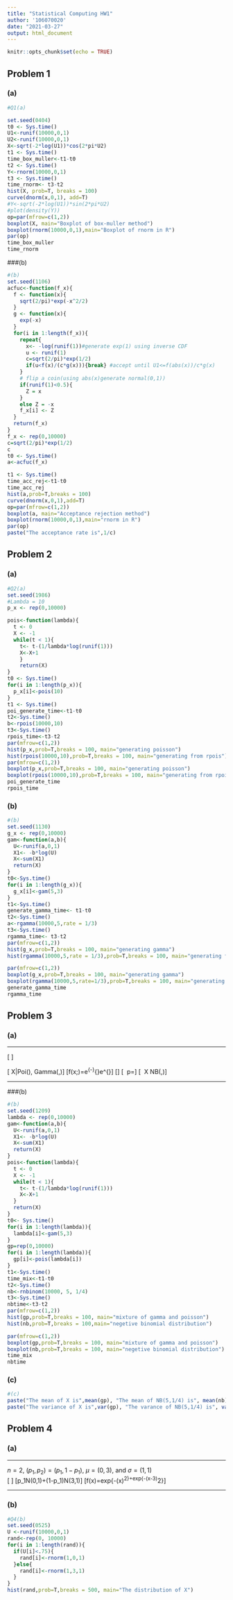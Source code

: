 ---
title: "Statistical Computing HW1"
author: '106070020'
date: "2021-03-27"
output: html_document
---

```{r setup, include=FALSE}
knitr::opts_chunk$set(echo = TRUE)
```


## Problem 1

### (a)
```{r}
#Q1(a)

set.seed(0404)
t0 <- Sys.time()
U1<-runif(10000,0,1)
U2<-runif(10000,0,1)
X<-sqrt(-2*log(U1))*cos(2*pi*U2) 
t1 <- Sys.time()
time_box_muller<-t1-t0
t2 <- Sys.time()
Y<-rnorm(10000,0,1)
t3 <- Sys.time()
time_rnorm<- t3-t2
hist(X, prob=T, breaks = 100)
curve(dnorm(x,0,1), add=T)
#Y<-sqrt(-2*log(U1))*sin(2*pi*U2) 
#plot(density(Y))
op=par(mfrow=c(1,2))
boxplot(X, main="Boxplot of box-muller method")
boxplot(rnorm(10000,0,1),main="Boxplot of rnorm in R")
par(op)
time_box_muller
time_rnorm
```

###(b)
```{r}
#(b)
set.seed(1106)
acfuc<-function(f_x){
  f <- function(x){
    sqrt(2/pi)*exp(-x^2/2)
  }
  g <- function(x){
    exp(-x)
  }
  for(i in 1:length(f_x)){
    repeat{
      x<- -log(runif(1))#generate exp(1) using inverse CDF
      u <- runif(1)
      c=sqrt(2/pi)*exp(1/2)
      if(u<f(x)/(c*g(x))){break} #accept until U1<=f(abs(x))/c*g(x) 
    }
    # flip a coin(using abs(x)generate normal(0,1))
    if(runif(1)<0.5){
      Z = x
    }
    else Z = -x
    f_x[i] <- Z
  }
  return(f_x)
}
f_x <- rep(0,10000)
c=sqrt(2/pi)*exp(1/2)
c
t0 <- Sys.time()
a<-acfuc(f_x)

t1 <- Sys.time()
time_acc_rej<-t1-t0
time_acc_rej
hist(a,prob=T,breaks = 100) 
curve(dnorm(x,0,1),add=T)
op=par(mfrow=c(1,2))
boxplot(a, main="Acceptance rejection method")
boxplot(rnorm(10000,0,1),main="rnorm in R")
par(op)
paste("The acceptance rate is",1/c)
```


## Problem 2

### (a)
```{r}
#Q2(a)
set.seed(1986)
#Lambda = 10
p_x <- rep(0,10000)

pois<-function(lambda){
  t <- 0
  X <- -1
  while(t < 1){
    t<- t-(1/lambda*log(runif(1)))
    X<-X+1
    }
    return(X)
}
t0 <- Sys.time()
for(i in 1:length(p_x)){
  p_x[i]<-pois(10)
}
t1 <- Sys.time()
poi_generate_time<-t1-t0
t2<-Sys.time()
b<-rpois(10000,10)
t3<-Sys.time()
rpois_time<-t3-t2
par(mfrow=c(1,2))
hist(p_x,prob=T,breaks = 100, main="generating poisson")
hist(rpois(10000,10),prob=T,breaks = 100, main="generating from rpois")
par(mfrow=c(1,2))
boxplot(p_x,prob=T,breaks = 100, main="generating poisson")
boxplot(rpois(10000,10),prob=T,breaks = 100, main="generating from rpois")
poi_generate_time
rpois_time
```

### (b)
```{r}
#(b)
set.seed(1130)
g_x <- rep(0,10000)
gam<-function(a,b){
  U<-runif(a,0,1)
  X1<- -b*log(U)
  X<-sum(X1)
  return(X)
}
t0<-Sys.time()
for(i in 1:length(g_x)){
  g_x[i]<-gam(5,3)
}
t1<-Sys.time()
generate_gamma_time<- t1-t0
t2<-Sys.time()
a<-rgamma(10000,5,rate = 1/3)
t3<-Sys.time()
rgamma_time<- t3-t2
par(mfrow=c(1,2))
hist(g_x,prob=T,breaks = 100, main="generating gamma")
hist(rgamma(10000,5,rate = 1/3),prob=T,breaks = 100, main="generating from rgamma")

par(mfrow=c(1,2))
boxplot(g_x,prob=T,breaks = 100, main="generating gamma")
boxplot(rgamma(10000,5,rate=1/3),prob=T,breaks = 100, main="generating from rgamma")
generate_gamma_time
rgamma_time

```


## Problem 3

### (a) 
***

\[\text{Derive the marginal distribution of X} \]

\[\text{Suppose }\ X|\mu \sim Poi(\mu), \mu \sim Gamma(\alpha,\beta)\]
\[f(x;\mu)=\frac{\mu^x}{x!}e^{-\mu}\frac{1}{\Gamma(\alpha)\beta^{\alpha}}\mu^{\alpha -1}e^{\frac{-\mu}{\beta}}\]
\[\begin{align*}f(x)=&\frac{1}{\Gamma(\alpha)\beta^{\alpha}x!}\int_0^{\infty}\mu^{x+\alpha-1}e^{-(1+1/\beta)\mu}d\mu\\=&\frac{1}{\Gamma(x+1)\Gamma(\alpha)\beta^{\alpha}}\Gamma(\alpha+x)(\frac{\beta}{1+\beta})\\=&\begin{pmatrix}\alpha-1+x\\x\end{pmatrix}(\frac{1}{1+\beta})^{\alpha}(1-\frac{1}{1+\beta})^x\end{align*}\] 
\[\text{which } \ p=\frac{1}{1+\beta}\]
\[\text{Thus, } \ X \sim NB(\alpha,\frac{1}{1+\beta})\]

***

###(b)

```{r}
#(b)
set.seed(1209)
lambda <- rep(0,10000)
gam<-function(a,b){
  U<-runif(a,0,1)
  X1<- -b*log(U)
  X<-sum(X1)
  return(X)
}
pois<-function(lambda){
  t <- 0
  X <- -1
  while(t < 1){
    t<- t-(1/lambda*log(runif(1)))
    X<-X+1
  }
  return(X)
}
t0<- Sys.time()
for(i in 1:length(lambda)){
  lambda[i]<-gam(5,3)
}
gp=rep(0,10000)
for(i in 1:length(lambda)){
  gp[i]<-pois(lambda[i])
}
t1<-Sys.time()
time_mix<-t1-t0
t2<-Sys.time()
nb<-rnbinom(10000, 5, 1/4)
t3<-Sys.time()
nbtime<-t3-t2
par(mfrow=c(1,2))
hist(gp,prob=T,breaks = 100, main="mixture of gamma and poisson")
hist(nb,prob=T,breaks = 100,main="negetive binomial distribution")

par(mfrow=c(1,2))
boxplot(gp,prob=T,breaks = 100, main="mixture of gamma and poisson")
boxplot(nb,prob=T,breaks = 100, main="negetive binomial distribution")
time_mix
nbtime
```

### (c)
```{r}
#(c)
paste("The mean of X is",mean(gp), "The mean of NB(5,1/4) is", mean(nb))
paste("The variance of X is",var(gp), "The varance of NB(5,1/4) is", var(nb))
```


## Problem 4

### (a)
***

$n=2$, $(p_1,p_2)=(p_1,1-p_1)$, $\mu=(0,3)$, and $\sigma=(1,1)$<br>
\[\text{The finite mixture distribution is} \]
\[p_1N(0,1)+(1-p_1)N(3,1)\]
\[f(x)=\frac{p_1}{\sqrt{2\pi}}exp\{-\frac{1}{2}(x)^2\}+\frac{1-p_1}{\sqrt{2\pi}}exp\{-\frac{1}{2}(x-3)^2\}\]

***

### (b)
```{r}
#Q4(b)
set.seed(0525)
U <-runif(10000,0,1)
rand<-rep(0, 10000)
for(i in 1:length(rand)){
  if(U[i]<.75){
    rand[i]<-rnorm(1,0,1)
  }else{
    rand[i]<-rnorm(1,3,1)
  }
}
hist(rand,prob=T,breaks = 500, main="The distribution of X")

```






